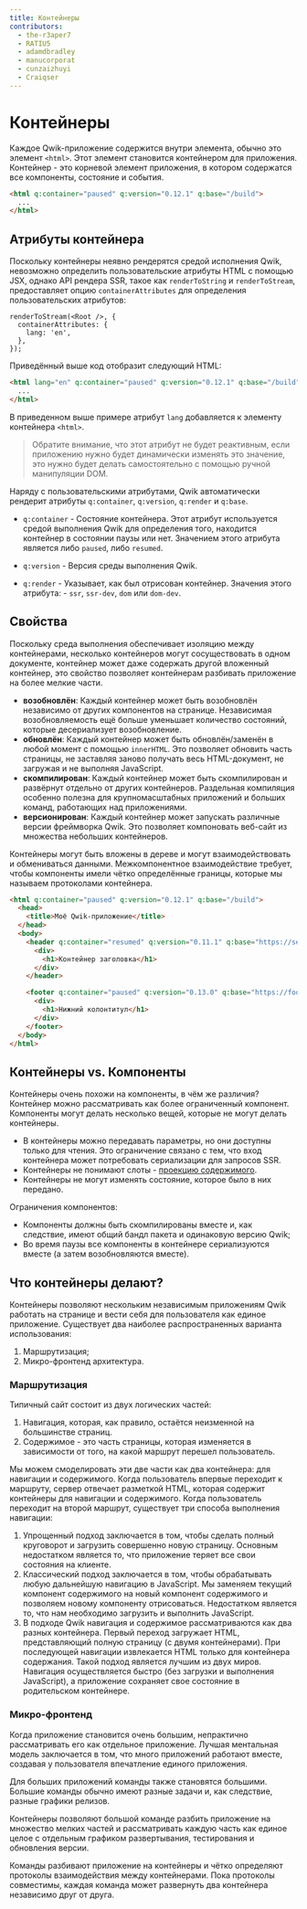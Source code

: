 ```yaml
---
title: Контейнеры
contributors:
  - the-r3aper7
  - RATIU5
  - adamdbradley
  - manucorporat
  - cunzaizhuyi
  - Craiqser
---
```


# Контейнеры

Каждое Qwik-приложение содержится внутри элемента, обычно это элемент `<html>`. Этот элемент становится контейнером для приложения. Контейнер - это корневой элемент приложения, в котором содержатся все компоненты, состояние и события.

```html
<html q:container="paused" q:version="0.12.1" q:base="/build">
  ...
</html>
```

## Атрибуты контейнера

Поскольку контейнеры неявно рендерятся средой исполнения Qwik, невозможно определить пользовательские атрибуты HTML с помощью JSX, однако API рендера SSR, такое как `renderToString` и `renderToStream`, предоставляет опцию `containerAttributes` для определения пользовательских атрибутов:

```tsx
renderToStream(<Root />, {
  containerAttributes: {
    lang: 'en',
  },
});
```

Приведённый выше код отобразит следующий HTML:

```html
<html lang="en" q:container="paused" q:version="0.12.1" q:base="/build">
  ...
</html>
```

В приведенном выше примере атрибут `lang` добавляется к элементу контейнера `<html>`.

> Обратите внимание, что этот атрибут не будет реактивным, если приложению нужно будет динамически изменять это значение, это нужно будет делать самостоятельно с помощью ручной манипуляции DOM.

Наряду с пользовательскими атрибутами, Qwik автоматически рендерит атрибуты `q:container`, `q:version`, `q:render` и `q:base`.

- `q:container` - Состояние контейнера. Этот атрибут используется средой выполнения Qwik для определения того, находится контейнер в состоянии паузы или нет. Значением этого атрибута является либо `paused`, либо `resumed`.

- `q:version` - Версия среды выполнения Qwik.

- `q:render` - Указывает, как был отрисован контейнер. Значения этого атрибута: - `ssr`, `ssr-dev`, `dom` или `dom-dev`.

## Свойства

Поскольку среда выполнения обеспечивает изоляцию между контейнерами, несколько контейнеров могут сосуществовать в одном документе, контейнер может даже содержать другой вложенный контейнер, это свойство позволяет контейнерам разбивать приложение на более мелкие части.

- **возобновлён**: Каждый контейнер может быть возобновлён независимо от других компонентов на странице. Независимая возобновляемость ещё больше уменьшает количество состояний, которые десериализует возобновление.
- **обновлён**: Каждый контейнер может быть обновлён/заменён в любой момент с помощью `innerHTML`. Это позволяет обновить часть страницы, не заставляя заново получать весь HTML-документ, не загружая и не выполняя JavaScript.
- **скомпилирован**: Каждый контейнер может быть скомпилирован и развёрнут отдельно от других контейнеров. Раздельная компиляция особенно полезна для крупномасштабных приложений и больших команд, работающих над приложениями.
- **версионирован**: Каждый контейнер может запускать различные версии фреймворка Qwik. Это позволяет компоновать веб-сайт из множества небольших контейнеров.

Контейнеры могут быть вложены в дереве и могут взаимодействовать и обмениваться данными. Межкомпонентное взаимодействие требует, чтобы компоненты имели чётко определённые границы, которые мы называем протоколами контейнера.

```html
<html q:container="paused" q:version="0.12.1" q:base="/build">
  <head>
    <title>Моё Qwik-приложение</title>
  </head>
  <body>
    <header q:container="resumed" q:version="0.11.1" q:base="https://server.a/build">
      <div>
        <h1>Контейнер заголовка</h1>
      </div>
    </header>

    <footer q:container="paused" q:version="0.13.0" q:base="https://footer.server.b/">
      <div>
        <h1>Нижний колонтитул</h1>
      </div>
    </footer>
  </body>
</html>
```

## Контейнеры vs. Компоненты

Контейнеры очень похожи на компоненты, в чём же различия? Контейнер можно рассматривать как более ограниченный компонент. Компоненты могут делать несколько вещей, которые не могут делать контейнеры.

- В контейнеры можно передавать параметры, но они доступны только для чтения. Это ограничение связано с тем, что вход контейнера может потребовать сериализации для запросов SSR.
- Контейнеры не понимают слоты - [проекцию содержимого](../../components/slots/index.mdx).
- Контейнеры не могут изменять состояние, которое было в них передано.

Ограничения компонентов:

- Компоненты должны быть скомпилированы вместе и, как следствие, имеют общий бандл пакета и одинаковую версию Qwik;
- Во время паузы все компоненты в контейнере сериализуются вместе (а затем возобновляются вместе).

## Что контейнеры делают?

Контейнеры позволяют нескольким независимым приложениям Qwik работать на странице и вести себя для пользователя как единое приложение. Существует два наиболее распространенных варианта использования:

1. Маршрутизация;
2. Микро-фронтенд архитектура.

### Маршрутизация

Типичный сайт состоит из двух логических частей:

1. Навигация, которая, как правило, остаётся неизменной на большинстве страниц.
2. Содержимое - это часть страницы, которая изменяется в зависимости от того, на какой маршрут перешел пользователь.

Мы можем смоделировать эти две части как два контейнера: для навигации и содержимого. Когда пользователь впервые переходит к маршруту, сервер отвечает разметкой HTML, которая содержит контейнеры для навигации и содержимого. Когда пользователь переходит на второй маршрут, существует три способа выполнения навигации:

1. Упрощенный подход заключается в том, чтобы сделать полный круговорот и загрузить совершенно новую страницу. Основным недостатком является то, что приложение теряет все свои состояния на клиенте.
2. Классический подход заключается в том, чтобы обрабатывать любую дальнейшую навигацию в JavaScript. Мы заменяем текущий компонент содержимого на новый компонент содержимого и позволяем новому компоненту отрисоваться. Недостатком является то, что нам необходимо загрузить и выполнить JavaScript.
3. В подходе Qwik навигация и содержимое рассматриваются как два разных контейнера. Первый переход загружает HTML, представляющий полную страницу (с двумя контейнерами). При последующей навигации извлекается HTML только для контейнера содержания. Такой подход является лучшим из двух миров. Навигация осуществляется быстро (без загрузки и выполнения JavaScript), а приложение сохраняет свое состояние в родительском контейнере.

### Микро-фронтенд

Когда приложение становится очень большим, непрактично рассматривать его как отдельное приложение. Лучшая ментальная модель заключается в том, что много приложений работают вместе, создавая у пользователя впечатление единого приложения.

Для больших приложений команды также становятся большими. Большие команды обычно имеют разные задачи и, как следствие, разные графики релизов.

Контейнеры позволяют большой команде разбить приложение на множество мелких частей и рассматривать каждую часть как единое целое с отдельным графиком развертывания, тестирования и обновления версии.

Команды разбивают приложение на контейнеры и чётко определяют протоколы взаимодействия между контейнерами. Пока протоколы совместимы, каждая команда может развернуть два контейнера независимо друг от друга.
